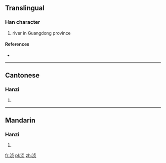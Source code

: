 {{also|湞}}
==Translingual==

===Han character===
{{Han char|rn=85|rad=水|as=06|sn=9|four=|canj=水卜月人 (EYBO)}}

# river in Guangdong province

====References====
* {{Han ref|kx=0623.171|hdz=31606.020|uh=6D48|ud=27976}}

----

==Cantonese==

===Hanzi===
{{yue-hanzi|jyut=|y=jing1|tra=湞}}

# {{defn|Cantonese|sort=水06}}

----

==Mandarin==

===Hanzi===
{{cmn-hanzi|tra=湞|pin=[[chéng]] ([[cheng2]]), [[zhēn]] ([[zhen1]])|wg=ch'eng<sup>2</sup>, chen<sup>1</sup>}}

# {{defn|Mandarin|sort=水06}}

[[fr:浈]]
[[pl:浈]]
[[zh:浈]]
